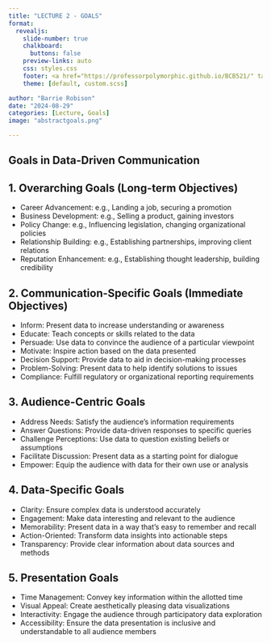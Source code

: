 ```yaml
---
title: "LECTURE 2 - GOALS"
format:
  revealjs: 
    slide-number: true
    chalkboard: 
      buttons: false
    preview-links: auto
    css: styles.css
    footer: <a href="https://professorpolymorphic.github.io/BCB521/" target="_blank">HOME</a>
    theme: [default, custom.scss]

author: "Barrie Robison"
date: "2024-08-29"
categories: [Lecture, Goals]
image: "abstractgoals.png"

---
```


## Goals in Data-Driven Communication

## 1. Overarching Goals (Long-term Objectives)
- Career Advancement: e.g., Landing a job, securing a promotion
- Business Development: e.g., Selling a product, gaining investors
- Policy Change: e.g., Influencing legislation, changing organizational policies
- Relationship Building: e.g., Establishing partnerships, improving client relations
- Reputation Enhancement: e.g., Establishing thought leadership, building credibility

## 2. Communication-Specific Goals (Immediate Objectives)
- Inform: Present data to increase understanding or awareness
- Educate: Teach concepts or skills related to the data
- Persuade: Use data to convince the audience of a particular viewpoint
- Motivate: Inspire action based on the data presented
- Decision Support: Provide data to aid in decision-making processes
- Problem-Solving: Present data to help identify solutions to issues
- Compliance: Fulfill regulatory or organizational reporting requirements

## 3. Audience-Centric Goals
- Address Needs: Satisfy the audience's information requirements
- Answer Questions: Provide data-driven responses to specific queries
- Challenge Perceptions: Use data to question existing beliefs or assumptions
- Facilitate Discussion: Present data as a starting point for dialogue
- Empower: Equip the audience with data for their own use or analysis

## 4. Data-Specific Goals
- Clarity: Ensure complex data is understood accurately
- Engagement: Make data interesting and relevant to the audience
- Memorability: Present data in a way that's easy to remember and recall
- Action-Oriented: Transform data insights into actionable steps
- Transparency: Provide clear information about data sources and methods

## 5. Presentation Goals
- Time Management: Convey key information within the allotted time
- Visual Appeal: Create aesthetically pleasing data visualizations
- Interactivity: Engage the audience through participatory data exploration
- Accessibility: Ensure the data presentation is inclusive and understandable to all audience members

